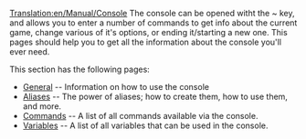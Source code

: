 [[Translation:en/Manual/Console]]
The console can be opened witht the ~ key, and allows you to enter a number of commands to get info about the current game, change various of it's options, or ending it/starting a new one. This pages should help you to get all the information about the console you'll ever need.

This section has the following pages:
* [[en/Console General|General]] -- Information on how to use the console
* [[en/Manual/Console Aliases|Aliases]] -- The power of aliases; how to create them, how to use them, and more.
* [[en/Manual/Console Commands|Commands]] -- A list of all commands available via the console.
* [[en/Archive/Manual/Settings/Console Variables|Variables]] -- A list of all variables that can be used in the console.